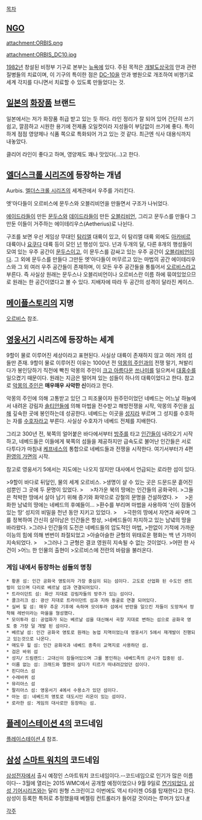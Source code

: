 [[목차]]

== [[NGO]] ==
attachment:ORBIS.png

attachment:ORBIS_DC10.jpg

[[1982년]] 창설된 비정부 기구로 본부는 [[뉴욕]]에 있다. 주된 목적은 [[개발도상국]]의 안과 관련 질병들의 치료이며, 이 기구의 특이한 점은 [[DC-10]]을 안과 병원으로 개조하여 비행기로 세계 각지를 다니면서 치료할 수 있도록 만들었다는 것.

== [[일본]]의 [[화장품]] 브랜드 ==
일본에서는 저가 화장품 취급 받고 있는 듯 하다. 라인 정리가 잘 되어 있어 간단히 쓰기 쉽고, 깔끔하고 시원한 용기에 전제품 오일컷이라 지성들이 부담없이 쓰기에 좋다. 특이하게 점점 영양제나 식품 쪽으로 특화되어 가고 있는 것 같다. 최근엔 식사 대용식까지 내놓았다.

클리어 라인이 좋다고 하며, 영양제도 꽤나 맛있다(...)고 한다.

== [[엘더스크롤 시리즈]]에 등장하는 개념 ==
Aurbis. [[엘더스크롤 시리즈]]의 세계관에서 우주를 가리킨다.

엣'아다들이 오르비스에 문두스와 오블리비언을 만들면서 구조가 나뉘었다.

[[에이드라]]들이 만든 [[문두스]]와 [[데이드라]]들이 만든 [[오블리비언]], 그리고 문두스를 만들다 그만둔 이들이 거주하는 에이테리우스(Aetherius)로 나뉜다.

구조를 보면 우선 게임상 무대인 [[탐리엘]] 대륙이 있고, 이 탐리엘 대륙 외에도 [[아카비르]] 대륙이나 [[요쿠다]] 대륙 등이 모인 [[넌]] 행성이 있다. 넌과 두개의 달, 다른 8개의 행성들이 모여 있는 우주 공간이 [[문두스]]이고, 이 문두스를 감싸고 있는 우주 공간이 [[오블리비언]]이다. 그 외에 문두스를 만들다 그만둔 엣'아다들이 머무르고 있는 마법의 공간 에이테리우스와 그 외 여러 우주 공간들이 존재하며, 이 모든 우주 공간들을 통틀어서 [[오르비스]]라고 부른다. 즉 사실상 원래는 문두스나 오블리비언이나 오르비스란 이름 하에 묶여있었으므로 원래는 한 공간이였다고 볼 수 있다. 지배자에 따라 두 공간의 성격이 달라진 케이스.

== [[메이플스토리]]의 지명 ==
[[엘나스 산맥#s-2|오르비스]] 참조.

== [[영웅서기]] 시리즈에 등장하는 세계 ==
9할이 물로 이루어진 세상이라고 표현된다. 사실상 대륙이 존재하지 않고 여러 개의 섬들만 존재. 9할이 물로 이루어진 이유는 1000년 전 [[악몽의 주인]]과의 전쟁 말기, 쳐발리다가 봉인당하기 직전에 빡친 악몽의 주인이 [[크고 아름다운]] [[쓰나미]]를 일으켜서 [[대홍수]]를 일으켰기 때문이다. 원래는 지금은 떨어져 있는 섬들이 하나의 대륙이었다고 한다. 참고로 [[악몽의 주인]]은 '''매우매우 사악한 신'''이라고 한다.

악몽의 주인에 의해 고통받고 있던 그 피조물이자 원주민이었던 네베드는 어느날 하늘에서 내려온 강림자 [[솔티아|솔티안]]들에 의해 마법을 전수받고 해방전쟁을 시작, 악몽의 주인을 [[심해]] 깊숙한 곳에 봉인하는데 성공한다. 네베드는 이곳을 [[성지]]라 부르며 그 성지를 수호하는 자를 [[수호자]]라고 부른다. 사실상 수호자가 네베드 전체를 지배한다.

그리고 300년 전, 북쪽의 얼어붙은 바다에서부터 [[방주]]를 타고 [[인간]]들이 내려오기 시작하고, 네베드들은 이들에게 북쪽의 섬들을 제공하지만 급속도로 불어난 인간들은 서로 다투다가 마침내 [[케프네스]]의 통합으로 네베드들과 전쟁을 시작한다. 여기서부터가 4편 [[환영의 가면]]의 시작.

참고로 영웅서기 5에서는 지도에는 나오지 않지만 대사에서 언급되는 로라한 섬이 있다. 

>9할이 바다로 뒤덮인, 물의 세계 오르비스.
>생명이 살 수 있는 곳은 드문드문 흩어진 섬뿐인 그 곳에 두 문명이 있었다.
>　
>차가운 북의 땅에는 인간들의 공화국이.
>그들은 척박한 땅에서 살아 남기 위해 증기와 화약으로 강철의 문명을 건설하였다.
>　
>온화한 남녘의 땅에는 네베드의 후예들이...
>환수를 부리며 마법을 사용하여 ‘신이 잠들어 있는 땅’ 성지의 비밀을 천년 동안 지키고 있었다.
>　
>극한의 땅에서 자연과 싸우며 그를 정복하여 간신히 살아남은 인간들은 항상,
>네베드들이 차지하고 있는 남녘의 땅을 바라왔다.
>그러나 인간들의 도전은 네베드들의 압도적인 마법,
>한없이 기적에 가까운 이능의 힘에 의해 번번이 좌절되었고
>아슬아슬한 균형의 위태로운 평화는 백 년 가까이 지속되었다.
>　
>그러나 그 균형은 결코 영원히 지속될 수 없는 것이었다.
>어떤 한 사건이
>어느 한 인물의 출현이
>오르비스에 전란의 바람을 불러온다.

=== 게임 내에서 등장하는 섬들의 명칭 ===
 * 황혼 섬: 인간 공화국 영토이자 가장 중심이 되는 섬이다. 고도로 산업화 된 수도인 센트럴이 있으며 다리로 베르날 섬과 연결되어있다.
 * 트라이던트 섬: 화산 지대로 강림자들의 방주가 있는 섬이다.
 * 콜크리크 섬: 광산 지대로 트라이던트 섬과 지하 동굴로 연결 되어있다.
 * 실버 힐 섬: 매우 추운 기후에 속하며 모이투라 섬에서 반란을 일으킨 자들이 도망쳐서 정착해 레반이라는 마을을 형성했다.
 * 모이투라 섬: 공업화가 되는 베르날 섬을 대신해서 곡창 지대로 변하는 섬으로 공화국 영토 중 가장 덜 개발 된 섬이다.
 * 베르날 섬: 인간 공화국 영토로 원래는 농업 지역이었는데 영웅서기 5에서 재개발이 진행되고 있는것으로 나온다.
 * 매도우 힐 섬: 인간 공화국과 네베드 종족이 교역지로 사용하던 섬.
 * 검은 바위 섬
 * 성지/ 드림랜드: 고대신이 잠들어있으며 그를 봉인하는 네베드족의 군사가 집중된 섬.
 * 이름 없는 섬: 크래드와 엘렌이 살다가 티르가 떠내려갔었던 섬이다.
 * 핀디아스 섬
 * 수레바퀴 섬
 * 뮤리아스 섬
 * 팔리아스 섬: 영웅서기 4에서 수용소가 있던 섬이다.
 * 아눈 섬: 네베드의 영토로 대도시인 리온이 있는 섬이다.
 * 로라한 섬: 게임의 대사로만 등장하는 섬.

== [[플레이스테이션 4]]의 코드네임 ==
[[플레이스테이션 4]] 참조.

== [[삼성]] [[스마트 워치]]의 코드네임 ==
[[삼성전자]]에서 출시 예정인 스마트워치 코드네임이다.--코드네임으로 인기가 많은 이름이다--
3월에 열리는 2015 WMC에서 공개할 예정이었으나 9월 9일로 [[페이크다 이 병신들아|연기되었다.]]
[[삼성 기어]]시리즈와는 달리 원형 스크린이고 이번에도 역시 타이젠 OS를 탑재한다고 한다.
삼성이 등록한 특허로 추정했을때 베젤링 컨트롤러가 들어갈 것이라는 루머가 있다.[http://www.etnews.com/20150317000069 #]

[[각주]]
